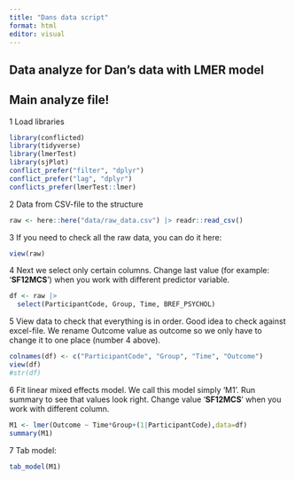 ```yaml
---
title: "Dans data script"
format: html
editor: visual
---
```


## Data analyze for Dan's data with LMER model

## Main analyze file!

1 Load libraries

```r
library(conflicted)  
library(tidyverse)
library(lmerTest)
library(sjPlot)
conflict_prefer("filter", "dplyr")
conflict_prefer("lag", "dplyr")
conflicts_prefer(lmerTest::lmer)
```

2 Data from CSV-file to the structure

```r
raw <- here::here("data/raw_data.csv") |> readr::read_csv()
```

3 If you need to check all the raw data, you can do it here:

```r
view(raw)
```

4 Next we select only certain columns. Change last value (for example: '**SF12MCS**') when you work with different predictor variable.

```r
df <- raw |> 
  select(ParticipantCode, Group, Time, BREF_PSYCHOL)
```

5 View data to check that everything is in order. Good idea to check against excel-file. We rename Outcome value as outcome so we only have to change it to one place (number 4 above).

```r
colnames(df) <- c("ParticipantCode", "Group", "Time", "Outcome")
view(df)
#str(df)
```

6 Fit linear mixed effects model. We call this model simply 'M1'. Run summary to see that values look right. Change value '**SF12MCS**' when you work with different column.

```r
M1 <- lmer(Outcome ~ Time*Group+(1|ParticipantCode),data=df)
summary(M1)
```

7 Tab model:

```r
tab_model(M1)
```
